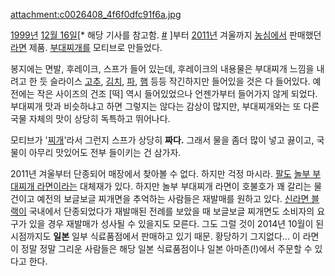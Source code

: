 attachment:c0026408_4f6f0dfc91f6a.jpg

[[1999년]] [[12월 16일]][* 해당 기사를 참고함. [http://news.naver.com/main/read.nhn?mode=LSD&mid=sec&sid1=101&oid=001&aid=0004496314 #] ]부터 [[2011년]] 겨울까지 [[농심]]에서 판매했던 [[라면]] 제품. [[부대찌개]]를 모티브로 만들었다.

봉지에는 면발, 후레이크, 스프가 들어 있는데, 후레이크의 내용물은 부대찌개 느낌을 내려고 한 듯 슬라이스 [[고추]], [[김치]], [[파]], [[햄]] 등등 작긴하지만 들어있을 것은 다 들어있다. 예전에는 작은 사이즈의 건조 [떡] 역시 들어있었으나 언젠가부터 들어가지 않게 되었다. 부대찌개 맛과 비슷하냐고 하면 그렇지는 않다는 감상이 많지만, 부대찌개와는 또 다른 국물 자체의 맛이 상당히 독특하고 뛰어나다.

모티브가 '[[찌개]]'라서 그런지 스프가 상당히 '''짜다.''' 그래서 물을 좀더 많이 넣고 끓이고, 국물이 아무리 맛있어도 전부 들이키는 건 삼가자. 

2011년 겨울부터 단종되어 매장에서 찾아볼 수 없다. 하지만 걱정 마시라. [[팔도]] [[놀부 부대찌개 라면]]이라는 대체재가 있다. 하지만 놀부 부대찌개 라면이 호불호가 꽤 갈리는 물건이고 예전의 보글보글 찌개면을 추억하는 사람들은 재발매를 원하고 있다. [[신라면 블랙]]이 국내에서 단종되었다가 재발매된 전례를 보았을 때 보글보글 찌개면도 소비자의 요구가 있을 경우 재발매가 성사될 수 있을지도 모른다. 그도 그럴 것이 2014년 10월이 된 시점까지도 '''일본''' 일부 식료품점에서 판매하고 있기 때문. 황당하기 그지없다... 이 라면이 정말 정말 그리운 사람들은 해당 일본 식료품점이나 일본 아마존(!)에서 주문할 수 있다고 한다.
